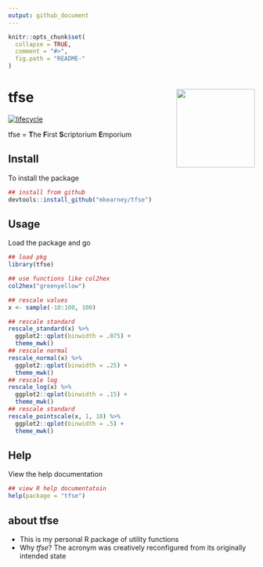 ```yaml
---
output: github_document
---
```


<!-- README.md is generated from README.Rmd. Please edit that file -->

```r
knitr::opts_chunk$set(
  collapse = TRUE,
  comment = "#>",
  fig.path = "README-"
)
```

# tfse <img src="man/figures/logo.png" width="160px" align="right" /> 

[![lifecycle](https://img.shields.io/badge/lifecycle-experimental-orange.svg)](https://www.tidyverse.org/lifecycle/#experimental)

tfse = **T**he **F**irst **S**criptorium **E**mporium

## Install

To install the package

```r
## install from github
devtools::install_github("mkearney/tfse")
```

## Usage

Load the package and go

```r
## load pkg
library(tfse)

## use functions like col2hex
col2hex("greenyellow")

## rescale values
x <- sample(-10:100, 100)

## rescale standard
rescale_standard(x) %>%
  ggplot2::qplot(binwidth = .075) + 
  theme_mwk()
## rescale normal
rescale_normal(x) %>%
  ggplot2::qplot(binwidth = .25) + 
  theme_mwk()
## rescale log
rescale_log(x) %>%
  ggplot2::qplot(binwidth = .15) + 
  theme_mwk()
## rescale standard
rescale_pointscale(x, 1, 10) %>%
  ggplot2::qplot(binwidth = .5) + 
  theme_mwk()
```

## Help

View the help documentation

```r
## view R help documentatoin
help(package = "tfse")
```

## about tfse
- This is my personal R package of utility functions
- Why *tfse*? The acronym was creatively reconfigured from its
  originally intended state

